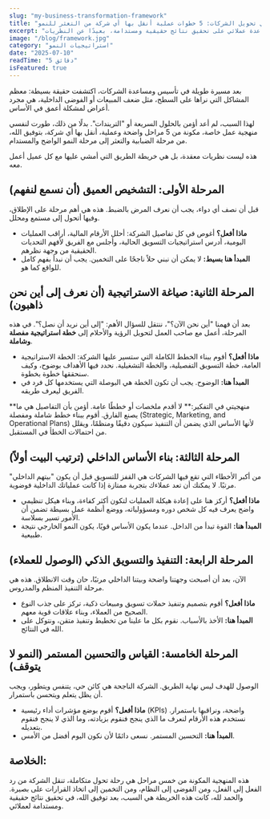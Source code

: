 ---
slug: "my-business-transformation-framework"
title: "منهجيتي في تحويل الشركات: 5 خطوات عملية أنقل بها أي شركة من التعثر للنمو"
excerpt: "بعد خبرة لأكثر من 20 عامًا، اكتشفت أن نجاح أي شركة يمر بـ 5 مراحل أساسية. هذا هو إطار العمل العملي الذي أستخدمه لمساعدة عملائي على تحقيق نتائج حقيقية ومستدامة، بعيدًا عن النظريات."
image: "/blog/framework.jpg"
category: "استراتيجيات النمو"
date: "2025-07-10"
readTime: "5 دقائق"
isFeatured: true
---

بعد مسيرة طويلة في تأسيس ومساعدة الشركات، اكتشفت حقيقة بسيطة: معظم المشاكل التي نراها على السطح، مثل ضعف المبيعات أو الفوضى الداخلية، هي مجرد أعراض لمشكلة أعمق في الأساس.

لهذا السبب، لم أعد أؤمن بالحلول السريعة أو "التريندات". بدلًا من ذلك، طورت لنفسي منهجية عمل خاصة، مكونة من 5 مراحل واضحة وعملية، أنقل بها أي شركة، بتوفيق الله، من مرحلة الضبابية والتعثر إلى مرحلة النمو الواضح والمستدام.

هذه ليست نظريات معقدة، بل هي خريطة الطريق التي أمشي عليها مع كل عميل أعمل معه.

## المرحلة الأولى: التشخيص العميق (أن نسمع لنفهم)

قبل أن نصف أي دواء، يجب أن نعرف المرض بالضبط. هذه هي أهم مرحلة على الإطلاق، وفيها أتحول إلى مستمع ومحلل.

- **ماذا أفعل؟** أغوص في كل تفاصيل الشركة: أحلل الأرقام المالية، أراقب العمليات اليومية، أدرس استراتيجيات التسويق الحالية، وأجلس مع الفريق لأفهم التحديات الحقيقية من وجهة نظرهم.
- **المبدأ هنا بسيط:** لا يمكن أن نبني حلاً ناجحًا على التخمين. يجب أن نبدأ بفهم كامل للواقع كما هو.

## المرحلة الثانية: صياغة الاستراتيجية (أن نعرف إلى أين نحن ذاهبون)

بعد أن فهمنا "أين نحن الآن؟"، ننتقل للسؤال الأهم: "إلى أين نريد أن نصل؟". في هذه المرحلة، أعمل مع صاحب العمل لتحويل الرؤية والأحلام إلى **خطة استراتيجية مفصلة وشاملة**.

- **ماذا أفعل؟** أقوم ببناء الخطط الكاملة التي ستسير عليها الشركة: الخطة الاستراتيجية العامة، خطة التسويق التفصيلية، والخطة التشغيلية. نحدد فيها الأهداف بوضوح، وكيف سنحققها خطوة بخطوة.
- **المبدأ هنا:** الوضوح. يجب أن تكون الخطة هي البوصلة التي يستخدمها كل فرد في الفريق ليعرف طريقه.

<Callout type="info">
  **منهجيتي في التفكير:** لا أقدم ملخصات أو خططًا عامة. أؤمن بأن التفاصيل هي ما
  يصنع الفارق. أقوم ببناء خطط شاملة ومفصلة (Strategic, Marketing, and
  Operational Plans) لأنها الأساس الذي يضمن أن التنفيذ سيكون دقيقًا ومنظمًا،
  ويقلل من احتمالات الخطأ في المستقبل.
</Callout>

## المرحلة الثالثة: بناء الأساس الداخلي (ترتيب البيت أولاً)

من أكبر الأخطاء التي تقع فيها الشركات هي القفز للتسويق قبل أن يكون "بيتهم الداخلي" مرتبًا. لا يمكنك أن تعد عملاءك بتجربة ممتازة إذا كانت عملياتك الداخلية فوضوية.

- **ماذا أفعل؟** أركز هنا على إعادة هيكلة العمليات لتكون أكثر كفاءة، وبناء هيكل تنظيمي واضح يعرف فيه كل شخص دوره ومسؤولياته، ووضع أنظمة عمل بسيطة تضمن أن الأمور تسير بسلاسة.
- **المبدأ هنا:** القوة تبدأ من الداخل. عندما يكون الأساس قويًا، يكون النمو الخارجي نتيجة طبيعية.

## المرحلة الرابعة: التنفيذ والتسويق الذكي (الوصول للعملاء)

الآن، بعد أن أصبحت وجهتنا واضحة وبيتنا الداخلي مرتبًا، حان وقت الانطلاق. هذه هي مرحلة التنفيذ المنظم والمدروس.

- **ماذا أفعل؟** أقوم بتصميم وتنفيذ حملات تسويق ومبيعات ذكية، تركز على جذب النوع الصحيح من العملاء، وبناء علاقات قوية معهم.
- **المبدأ هنا:** الأخذ بالأسباب. نقوم بكل ما علينا من تخطيط وتنفيذ متقن، ونتوكل على الله في النتائج.

## المرحلة الخامسة: القياس والتحسين المستمر (النمو لا يتوقف)

الوصول للهدف ليس نهاية الطريق. الشركة الناجحة هي كائن حي، يتنفس ويتطور، ويجب أن يظل يتعلم ويتحسن باستمرار.

- **ماذا أفعل؟** أقوم بوضع مؤشرات أداء رئيسية (KPIs) واضحة، ونراقبها باستمرار. نستخدم هذه الأرقام لنعرف ما الذي ينجح فنقوم بزيادته، وما الذي لا ينجح فنقوم بتعديله.
- **المبدأ هنا:** التحسين المستمر. نسعى دائمًا لأن نكون اليوم أفضل من الأمس.

## الخلاصة:

هذه المنهجية المكونة من خمس مراحل هي رحلة تحول متكاملة، تنقل الشركة من رد الفعل إلى الفعل، ومن الفوضى إلى النظام، ومن التخمين إلى اتخاذ القرارات على بصيرة. والحمد لله، كانت هذه الخريطة هي السبب، بعد توفيق الله، في تحقيق نتائج حقيقية ومستدامة لعملائي.
